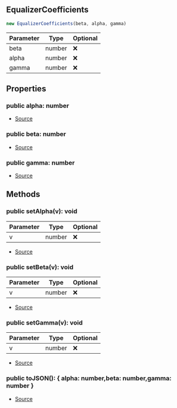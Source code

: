 ## EqualizerCoefficients


```typescript
new EqualizerCoefficients(beta, alpha, gamma)
```
| Parameter | Type | Optional |
| ----------- | ----------- | ----------- |
| beta | number | ❌ |
| alpha | number | ❌ |
| gamma | number | ❌ |


## Properties
### public alpha: number
- [Source](https://github.com/Androz2091/discord-player/blob/e5339f1/packages/equalizer/src/equalizer/Coefficients.ts#L2)
### public beta: number
- [Source](https://github.com/Androz2091/discord-player/blob/e5339f1/packages/equalizer/src/equalizer/Coefficients.ts#L2)
### public gamma: number
- [Source](https://github.com/Androz2091/discord-player/blob/e5339f1/packages/equalizer/src/equalizer/Coefficients.ts#L2)

## Methods
### public setAlpha(v): void
| Parameter | Type | Optional |
| ----------- | ----------- | ----------- |
| v | number | ❌ |


- [Source](https://github.com/Androz2091/discord-player/blob/e5339f1/packages/equalizer/src/equalizer/Coefficients.ts#L8)
### public setBeta(v): void
| Parameter | Type | Optional |
| ----------- | ----------- | ----------- |
| v | number | ❌ |


- [Source](https://github.com/Androz2091/discord-player/blob/e5339f1/packages/equalizer/src/equalizer/Coefficients.ts#L4)
### public setGamma(v): void
| Parameter | Type | Optional |
| ----------- | ----------- | ----------- |
| v | number | ❌ |


- [Source](https://github.com/Androz2091/discord-player/blob/e5339f1/packages/equalizer/src/equalizer/Coefficients.ts#L12)
### public toJSON(): \{ alpha: number,beta: number,gamma: number }
- [Source](https://github.com/Androz2091/discord-player/blob/e5339f1/packages/equalizer/src/equalizer/Coefficients.ts#L16)
